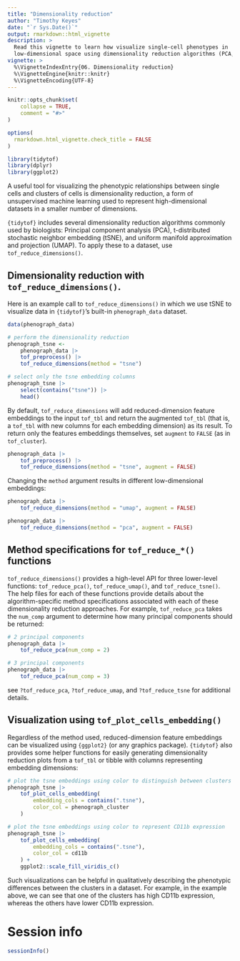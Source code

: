 ```yaml
---
title: "Dimensionality reduction"
author: "Timothy Keyes"
date: "`r Sys.Date()`"
output: rmarkdown::html_vignette
description: > 
  Read this vignette to learn how visualize single-cell phenotypes in 
  low-dimensional space using dimensionality reduction algorithms (PCA, UMAP, tSNE)
vignette: >
  %\VignetteIndexEntry{06. Dimensionality reduction}
  %\VignetteEngine{knitr::knitr}
  %\VignetteEncoding{UTF-8}
---
```


```r
knitr::opts_chunk$set(
    collapse = TRUE,
    comment = "#>"
)

options(
  rmarkdown.html_vignette.check_title = FALSE
)
```

```r
library(tidytof)
library(dplyr)
library(ggplot2)
```

A useful tool for visualizing the phenotypic relationships between single cells and clusters of cells is dimensionality reduction, a form of unsupervised machine learning used to represent high-dimensional datasets in a smaller number of dimensions.

`{tidytof}` includes several dimensionality reduction algorithms commonly used by biologists: Principal component analysis (PCA), t-distributed stochastic neighbor embedding (tSNE), and uniform manifold approximation and projection (UMAP). To apply these to a dataset, use `tof_reduce_dimensions()`. 

## Dimensionality reduction with `tof_reduce_dimensions()`. 

Here is an example call to `tof_reduce_dimensions()` in which we use tSNE to visualize data in `{tidytof}`'s built-in `phenograph_data` dataset.

```r
data(phenograph_data)

# perform the dimensionality reduction
phenograph_tsne <-
    phenograph_data |>
    tof_preprocess() |>
    tof_reduce_dimensions(method = "tsne")

# select only the tsne embedding columns
phenograph_tsne |>
    select(contains("tsne")) |>
    head()
```

By default, `tof_reduce_dimensions` will add reduced-dimension feature embeddings to the input `tof_tbl` and return the augmented `tof_tbl` (that is, a `tof_tbl` with new columns for each embedding dimension) as its result. To return only the features embeddings themselves, set `augment` to `FALSE` (as in `tof_cluster`).

```r
phenograph_data |>
    tof_preprocess() |>
    tof_reduce_dimensions(method = "tsne", augment = FALSE)
```

Changing the `method` argument results in different low-dimensional embeddings: 

```r
phenograph_data |>
    tof_reduce_dimensions(method = "umap", augment = FALSE)

phenograph_data |>
    tof_reduce_dimensions(method = "pca", augment = FALSE)
```


## Method specifications for `tof_reduce_*()` functions

`tof_reduce_dimensions()` provides a high-level API for three lower-level functions: `tof_reduce_pca()`, `tof_reduce_umap()`, and `tof_reduce_tsne()`. The help files for each of these functions provide details about the algorithm-specific method specifications associated with each of these dimensionality reduction approaches. For example, `tof_reduce_pca` takes the `num_comp` argument to determine how many principal components should be returned: 

```r
# 2 principal components
phenograph_data |>
    tof_reduce_pca(num_comp = 2)
```

```r
# 3 principal components
phenograph_data |>
    tof_reduce_pca(num_comp = 3)
```

see `?tof_reduce_pca`, `?tof_reduce_umap`, and `?tof_reduce_tsne` for additional details.

## Visualization using `tof_plot_cells_embedding()`

Regardless of the method used, reduced-dimension feature embeddings can be visualized using `{ggplot2}` (or any graphics package). `{tidytof}` also provides some helper functions for easily generating dimensionality reduction plots from a `tof_tbl` or tibble with columns representing embedding dimensions:

```r
# plot the tsne embeddings using color to distinguish between clusters
phenograph_tsne |>
    tof_plot_cells_embedding(
        embedding_cols = contains(".tsne"),
        color_col = phenograph_cluster
    )

# plot the tsne embeddings using color to represent CD11b expression
phenograph_tsne |>
    tof_plot_cells_embedding(
        embedding_cols = contains(".tsne"),
        color_col = cd11b
    ) +
    ggplot2::scale_fill_viridis_c()
```

Such visualizations can be helpful in qualitatively describing the phenotypic differences between the clusters in a dataset. For example, in the example above, we can see that one of the clusters has high CD11b expression, whereas the others have lower CD11b expression.

# Session info

```r
sessionInfo()
```
